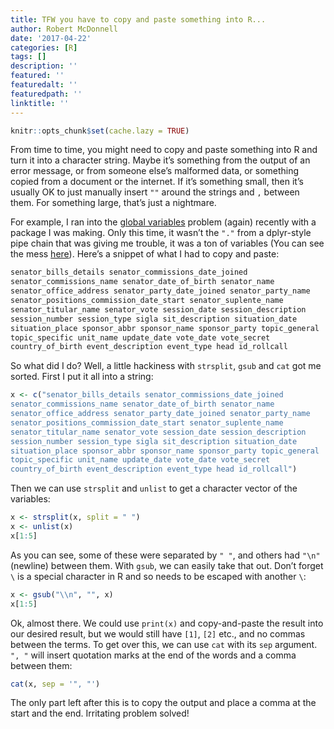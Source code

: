 ```yaml
---
title: TFW you have to copy and paste something into R...
author: Robert McDonnell
date: '2017-04-22'
categories: [R]
tags: []
description: ''
featured: ''
featuredalt: ''
featuredpath: ''
linktitle: ''
---
```


```r
knitr::opts_chunk$set(cache.lazy = TRUE)
```

From time to time, you might need to copy and paste something into R and turn it into a character string. Maybe it's something from the output of an error message, or from someone else's malformed data, or something copied from a document or the internet. If it's something small, then it's usually OK to just manually insert `""` around the strings and `,` between them. For something large, that's just a nightmare.   

For example, I ran into the [global variables](http://stackoverflow.com/questions/9439256/how-can-i-handle-r-cmd-check-no-visible-binding-for-global-variable-notes-when) problem (again) recently with a package I was making. Only this time, it wasn't the `"."` from a dplyr-style pipe chain that was giving me trouble, it was a ton of variables (You can see the mess [here](https://github.com/RobertMyles/congressbr/blob/master/R/util.R)). Here's a snippet of what I had to copy and paste: 

```r
senator_bills_details senator_commissions_date_joined
senator_commissions_name senator_date_of_birth senator_name
senator_office_address senator_party_date_joined senator_party_name
senator_positions_commission_date_start senator_suplente_name
senator_titular_name senator_vote session_date session_description
session_number session_type sigla sit_description situation_date
situation_place sponsor_abbr sponsor_name sponsor_party topic_general
topic_specific unit_name update_date vote_date vote_secret
country_of_birth event_description event_type head id_rollcall
```

So what did I do? Well, a little hackiness with `strsplit`, `gsub` and `cat` got me sorted. First I put it all into a string:

```r

x <- c("senator_bills_details senator_commissions_date_joined 
senator_commissions_name senator_date_of_birth senator_name 
senator_office_address senator_party_date_joined senator_party_name
senator_positions_commission_date_start senator_suplente_name
senator_titular_name senator_vote session_date session_description
session_number session_type sigla sit_description situation_date
situation_place sponsor_abbr sponsor_name sponsor_party topic_general
topic_specific unit_name update_date vote_date vote_secret
country_of_birth event_description event_type head id_rollcall")
```

Then we can use `strsplit` and `unlist` to get a character vector of the variables: 

```r
x <- strsplit(x, split = " ")
x <- unlist(x)
x[1:5]
```

As you can see, some of these were separated by `" "`, and others had `"\n"` (newline) between them. With `gsub`, we can easily take that out. Don't forget `\` is a special character in R and so needs to be escaped with another `\`: 

```r
x <- gsub("\\n", "", x)
x[1:5]
```

Ok, almost there. We could use `print(x)` and copy-and-paste the result into our desired result, but we would still have `[1]`, `[2]` etc., and no commas between the terms. To get over this, we can use `cat` with its `sep` argument. `", "` will insert quotation marks at the end of the words and a comma between them:  

```r
cat(x, sep = '", "')
```

The only part left after this is to copy the output and place a comma at the start and the end. Irritating problem solved!  


